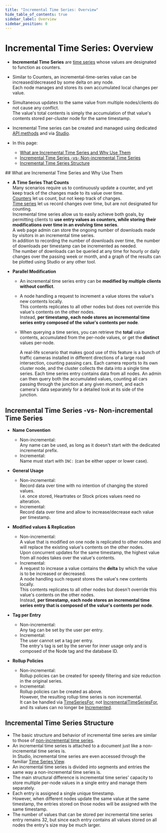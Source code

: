 ```yaml
---
title: "Incremental Time Series: Overview"
hide_table_of_contents: true
sidebar_label: Overview
sidebar_position: 0
---
```



# Incremental Time Series: Overview
<Admonition type="note" title="">

* **Incremental Time Series** are [time series](../../../document-extensions/timeseries/overview.mdx) 
  whose values are designated to function as counters.  
  
* Similar to Counters, an incremental-time-series value can be increased/decreased by some 
  delta on any node.  
  Each node manages and stores its own accumulated local changes per value.  

* Simultaneous updates to the same value from multiple nodes/clients do not cause any conflict.  
  The value's total contents is simply the accumulation of that value's contents stored per-cluster node 
  for the same timestamp.  

* Incremental Time series can be created and managed using dedicated [API methods](../../../document-extensions/timeseries/incremental-time-series/client-api/session/overview.mdx) 
  and via [Studio](../../../studio/database/document-extensions/time-series.mdx#incremental-time-series).  

* In this page:  
  * [What are Incremental Time Series and Why Use Them](../../../document-extensions/timeseries/incremental-time-series/overview.mdx#what-are-incremental-time-series-and-why-use-them)  
  * [Incremental Time Series -vs- Non-incremental Time Series](../../../document-extensions/timeseries/incremental-time-series/overview.mdx#incremental-time-series--vs--non-incremental-time-series)  
  * [Incremental Time Series Structure](../../../document-extensions/timeseries/incremental-time-series/overview.mdx#incremental-time-series-structure)  

  

</Admonition>
## What are Incremental Time Series and Why Use Them

* **A Time Series That Counts**  
  Many scenarios require us to continuously update a counter, and yet keep track of 
  the changes made to its value over time.  
  [Counters](../../../document-extensions/counters/overview.mdx) let us count, but not keep track of changes.  
  [Time series](../../../document-extensions/timeseries/overview.mdx) let us record changes over time, 
  but are not designated for counting.  
  Incremental time series allow us to easily achieve both goals, by permitting clients 
  to **use entry values as counters, while storing their modifications over time in an evolving time series**.  
   <Admonition type="note" title="Use Case" id="use-case" href="#use-case">
   A web page admin can store the ongoing number of downloads made by visitors in an 
   incremental time series.  
   In addition to recording the number of downloads over time, the number of downloads 
   per timestamp can be incremented as needed.  
   The number of downloads can be queried at any time for hourly or daily changes over 
   the passing week or month, and a graph of the results can be plotted using Studio or any other tool.  
   </Admonition>

* **Parallel Modification**  
  * An incremental time series entry can be **modified by multiple clients without conflict**.  
  * A node handling a request to increment a value stores the value's new contents locally.  
    This contents replicates to all other nodes but does not override this value's contents on 
    the other nodes.  
    Instead, **per timestamp, each node stores an incremental time series entry composed of 
    the value's contents per node**.  
  * When querying a time series, you can retrieve the **total** value contents, 
    accumulated from the per-node values, or get the **distinct** values per-node.  

     <Admonition type="note" title="Use Case" id="use-case" href="#use-case">
     A real-life scenario that makes good use of this feature is a bunch of traffic cameras 
     installed in different directions of a large road intersection, counting passing cars.  
     Each camera reports to its own cluster node, and the cluster collects the data into 
     a single time series. Each time series entry contains data from all nodes.  
     An admin can then query both the accumulated values, counting all cars passing through 
     the junction at any given moment, and each camera's data separately for a detailed look 
     at its side of the junction.  
     </Admonition>




## Incremental Time Series -vs- Non-incremental Time Series

* **Name Convention**  
   * Non-incremental:  
     Any name can be used, as long as it doesn't start with the dedicated incremental prefix.  
   * Incremental:  
     Name must start with `INC:` (can be either upper or lower case).  

* **General Usage**  
   * Non-incremental:  
     Record data over time with no intention of changing the stored values.  
     i.e. once stored, Heartrates or Stock prices values need no alteration.  
   * Incremental:  
     Record data over time and allow to increase/decrease each value per timestamp.  

* **Modified values & Replication**  
   * Non-incremental:  
     A value that is modified on one node is replicated to other nodes and will 
     replace the existing value's contents on the other nodes.  
     Upon concurrent updates for the same timestamp, the highest value from all 
     nodes takes over the value's contents.  
   * Incremental:  
     A request to increase a value contains the **delta** by which the value is to be 
     increased or decreased.  
     A node handling such request stores the value's new contents locally.  
     This contents replicates to all other nodes but doesn't override this value's 
     contents on the other nodes.  
     Instead, **per timestamp, each node stores an incremental time series entry 
     that is composed of the value's contents per node**.  

* **Tag per Entry**  
   * Non-incremental:  
     Any tag can be set by the user per entry.  
   * Incremental:  
     The user cannot set a tag per entry.  
     The entry's tag is set by the server for inner usage only and is composed of the 
     Node tag and the database ID.  

* **Rollup Policies**  
   * Non-incremental:  
     Rollup policies can be created for speedy filtering and size reduction in the original series.  
   * Incremental:  
     Rollup policies can be created as above.  
     However, the resulting rollup time series is non incremental.  
     It can be handled via [TimeSeriesFor](../../../document-extensions/timeseries/client-api/session/append.mdx#timeseriesforappend), not 
     [IncrementalTimeSeriesFor](../../../document-extensions/timeseries/incremental-time-series/client-api/session/overview.mdx#methods), 
     and its values can no longer be [Incremented](../../../document-extensions/timeseries/incremental-time-series/client-api/session/increment.mdx).  



## Incremental Time Series Structure

* The basic structure and behavior of incremental time series are similar 
  to those of [non-incremental time series](../../../document-extensions/timeseries/overview.mdx#time-series-data).  
* An incremental time series is attached to a document just like a non-incremental 
  time series is.  
  In Studio, incremental time series are even accessed through the 
  familiar [Time Series View](../../../studio/database/document-extensions/time-series.mdx#creating-a-new-incremental-time-series-by-creating-its-first-entry).  
* An incremental time series is divided into segments and entries the same way 
  a non-incremental time series is.  
* The main structural difference is incremental time series' capacity to store multiple 
  per-node values in a single entry and manage them separately.  
* Each entry is assigned a single unique timestamp.  
  However, when different nodes update the same value at the same timestamp, the entries 
  stored on those nodes will be assigned with the same timestamp.  
* The number of values that can be stored per incremental time series entry 
  remains 32, but since each entry contains all values stored on all nodes the 
  entry's size may be much larger.  



